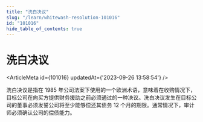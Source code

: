 ```yaml
---
title: "洗白决议"
slug: "/learn/whitewash-resolution-101016"
id: "101016"
hide_table_of_contents: true
---
```



# 洗白决议

<ArticleMeta id={101016} updatedAt={'2023-09-26 13:58:54'} />
<div className='border-solid border-b border-t-0 my-4 border-[var(--ifm-color-gray-300)]' />

洗白决议是指在 1985 年公司法案下使用的一个欧洲术语，意味着在收购情况下，目标公司在向买方提供财务援助之前必须通过的一种决议。洗白决议发生在目标公司的董事必须发誓公司将至少能够偿还其债务 12 个月的期限。通常情况下，审计师必须确认公司的偿债能力。
